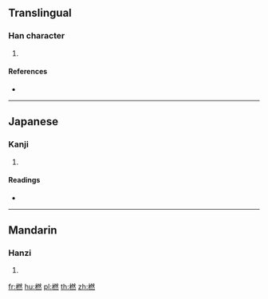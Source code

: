 ==Translingual==

===Han character===
{{Han char|rn=75|rad=木|as=12|sn=16|four=43933|canj=DBKF}}

# {{defn|Han|sort=木12}}

====References====
* {{Han ref|kx=0555.050|dkj=15589|dj=0944.010|hdz=21294.070|uh=6A6A|ud=27242|bh=E9CF|bd=59855}}

----

==Japanese==

===Kanji===
{{ja-kanji|grade=|rs=木12}}

# {{defn|lang=ja|sort=木12}}

====Readings====
* {{ja-readings|on=[[ぜん]] (zen), [[ねん]] (nen), [[えん]] (en)|kun=[[こなつめ]] (konatsume)}}

----

==Mandarin==

===Hanzi===
{{cmn-hanzi|pin=[[rǎn]] ([[ran3]])|wg=jan<sup>3</sup>}}

# {{defn|lang=cmn|sort=木12}}

[[fr:橪]]
[[hu:橪]]
[[pl:橪]]
[[th:橪]]
[[zh:橪]]